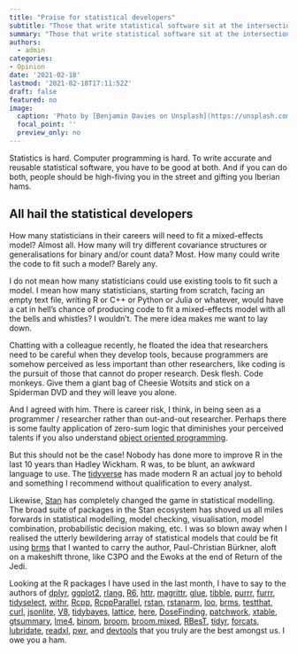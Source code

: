 ```yaml
---
title: "Praise for statistical developers"
subtitle: "Those that write statistical software sit at the intersection of two difficult disciplines. They are heroes."
summary: "Those that write statistical software sit at the intersection of two difficult disciplines. They are heroes."
authors: 
  - admin
categories:
- Opinion
date: '2021-02-18'
lastmod: '2021-02-18T17:11:52Z'
draft: false
featured: no
image:
  caption: 'Photo by [Benjamin Davies on Unsplash](https://unsplash.com/photos/FiZTaNTj2Ak)'
  focal_point: ''
  preview_only: no
---
```


Statistics is hard.
Computer programming is hard.
To write accurate and reusable statistical software, you have to be good at both.
And if you can do both, people should be high-fiving you in the street and gifting you Iberian hams.


## All hail the statistical developers
How many statisticians in their careers will need to fit a mixed-effects model? Almost all.
How many will try different covariance structures or generalisations for binary and/or count data? Most.
How many could write the code to fit such a model? Barely any. 

I do not mean how many statisticians could use existing tools to fit such a model.
I mean how many statisticians, starting from scratch, facing an empty text file, writing R or C++ or Python or Julia or whatever, would have a cat in hell's chance of producing code to fit a mixed-effects model with all the bells and whistles?
I wouldn't.
The mere idea makes me want to lay down.

Chatting with a colleague recently, he floated the idea that researchers need to be careful when they develop tools, because programmers are somehow perceived as less important than other researchers, like coding is the pursuit of those that cannot do proper research.
Desk flesh.
Code monkeys. 
Give them a giant bag of Cheesie Wotsits and stick on a Spiderman DVD and they will leave you alone.

And I agreed with him.
There is career risk, I think, in being seen as a programmer / researcher rather than out-and-out researcher.
Perhaps there is some faulty application of zero-sum logic that diminishes your perceived talents if you also understand [object oriented programming](https://en.wikipedia.org/wiki/Object-oriented_programming).

But this should not be the case!
Nobody has done more to improve R in the last 10 years than Hadley Wickham.
R was, to be blunt, an awkward language to use.
The [tidyverse](https://www.tidyverse.org/) has made modern R an actual joy to behold and something I recommend without qualification to every analyst.

Likewise, [Stan](https://mc-stan.org/) has completely changed the game in statistical modelling.
The broad suite of packages in the Stan ecosystem has shoved us all miles forwards in statistical modelling, model checking, visualisation, model combination, probabilistic decision making, etc.
I was so blown away when I realised the utterly bewildering array of statistical models that could be fit using [brms](https://cran.r-project.org/web/packages/brms/index.html) that I wanted to carry the author, Paul-Christian Bürkner, aloft on a makeshift throne, like C3PO and the Ewoks at the end of Return of the Jedi.

Looking at the R packages I have used in the last month, I have to say to the authors of 
[dplyr](https://cran.r-project.org/package=dplyr), 
[ggplot2](https://cran.r-project.org/package=ggplot2),
[rlang](https://cran.r-project.org/package=rlang),
[R6](https://cran.r-project.org/package=R6),
[httr](https://cran.r-project.org/package=httr),
[magrittr](https://cran.r-project.org/package=magrittr),
[glue](https://cran.r-project.org/package=glue),
[tibble](https://cran.r-project.org/package=tibble),
[purrr](https://cran.r-project.org/package=purrr),
[furrr](https://cran.r-project.org/package=furrr),
[tidyselect](https://cran.r-project.org/package=tidyselect),
[withr](https://cran.r-project.org/package=withr),
[Rcpp](https://cran.r-project.org/package=Rcpp),
[RcppParallel](https://cran.r-project.org/package=RcppParallel),
[rstan](https://cran.r-project.org/package=rstan),
[rstanarm](https://cran.r-project.org/package=rstanarm),
[loo](https://cran.r-project.org/package=loo),
[brms](https://cran.r-project.org/package=brms),
[testthat](https://cran.r-project.org/package=testthat),
[curl](https://cran.r-project.org/package=curl),
[jsonlite](https://cran.r-project.org/package=jsonlite),
[V8](https://cran.r-project.org/package=V8),
[tidybayes](https://cran.r-project.org/package=tidybayes),
[lattice](https://cran.r-project.org/package=lattice),
[here](https://cran.r-project.org/package=here),
[DoseFinding](https://cran.r-project.org/package=DoseFinding),
[patchwork](https://cran.r-project.org/package=patchwork),
[xtable](https://cran.r-project.org/package=xtable),
[gtsummary](https://cran.r-project.org/package=gtsummary),
[lme4](https://cran.r-project.org/package=lme4),
[binom](https://cran.r-project.org/package=binom),
[broom](https://cran.r-project.org/package=broom),
[broom.mixed](https://cran.r-project.org/package=broom.mixed),
[RBesT](https://cran.r-project.org/package=RBesT),
[tidyr](https://cran.r-project.org/package=tidyr),
[forcats](https://cran.r-project.org/package=forcats),
[lubridate](https://cran.r-project.org/package=lubridate),
[readxl](https://cran.r-project.org/package=readxl),
[pwr](https://cran.r-project.org/package=pwr), and
[devtools](https://cran.r-project.org/package=devtools)
that you truly are the best amongst us.
I owe you a ham.

